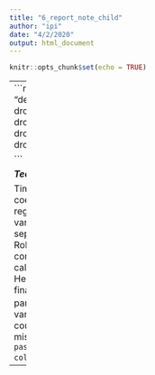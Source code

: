 ```yaml
---
title: "6_report_note_child"
author: "ipi"
date: "4/2/2020"
output: html_document
---
```


```r
knitr::opts_chunk$set(echo = TRUE)
```


---
```r
if(Y == "deaths_cum_pmill"){
dropped_countries <-   dropped_pc 
} else {
dropped_countries <-  dropped
}

```

***Technical notes***

Time varying graphs show coefficients from linear regressions of outcomes on variables of interest with separate models for each day. Robust standard errors and confidence intervals are calculated using `lm_robust`.  Headings report the `N` for the final day examined plus the partial adjusted $R^2$ for the variable in question. Larger countries dropped because of missing data in controls: `r paste(dropped_countries[-1], collapse = ", ")`.

---
